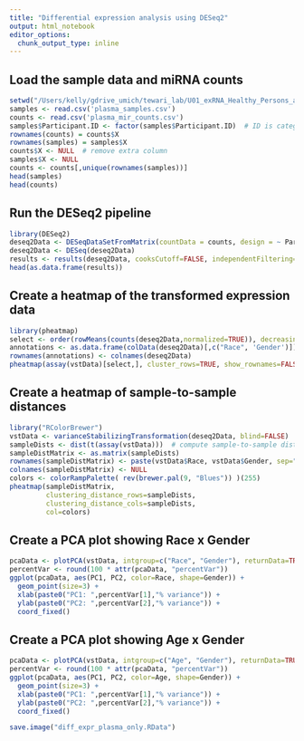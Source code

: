 ```yaml
---
title: "Differential expression analysis using DESeq2"
output: html_notebook
editor_options: 
  chunk_output_type: inline
---
```


## Load the sample data and miRNA counts
```r
setwd("/Users/kelly/gdrive_umich/tewari_lab/U01_exRNA_Healthy_Persons_and_Feeding/miRNA-diff-expr")
samples <- read.csv('plasma_samples.csv')
counts <- read.csv('plasma_mir_counts.csv')
samples$Participant.ID <- factor(samples$Participant.ID)  # ID is categorical, not numerical
rownames(counts) = counts$X
rownames(samples) = samples$X
counts$X <- NULL  # remove extra column
samples$X <- NULL
counts <- counts[,unique(rownames(samples))]
head(samples)
head(counts)
```

## Run the DESeq2 pipeline
```r
library(DESeq2)
deseq2Data <- DESeqDataSetFromMatrix(countData = counts, design = ~ Participant.ID + Race + Gender + Age, colData = samples)
deseq2Data <- DESeq(deseq2Data)
results <- results(deseq2Data, cooksCutoff=FALSE, independentFiltering=FALSE)
head(as.data.frame(results))
```

## Create a heatmap of the transformed expression data
```r
library(pheatmap)
select <- order(rowMeans(counts(deseq2Data,normalized=TRUE)), decreasing=TRUE)
annotations <- as.data.frame(colData(deseq2Data)[,c("Race", 'Gender')])
rownames(annotations) <- colnames(deseq2Data)
pheatmap(assay(vstData)[select,], cluster_rows=TRUE, show_rownames=FALSE, cluster_cols=TRUE, annotation_col=annotations)
```

## Create a heatmap of sample-to-sample distances
```r
library("RColorBrewer")
vstData <- varianceStabilizingTransformation(deseq2Data, blind=FALSE)  # transform the data
sampleDists <- dist(t(assay(vstData)))  # compute sample-to-sample distances
sampleDistMatrix <- as.matrix(sampleDists)
rownames(sampleDistMatrix) <- paste(vstData$Race, vstData$Gender, sep=" - ")
colnames(sampleDistMatrix) <- NULL
colors <- colorRampPalette( rev(brewer.pal(9, "Blues")) )(255)
pheatmap(sampleDistMatrix,
         clustering_distance_rows=sampleDists,
         clustering_distance_cols=sampleDists,
         col=colors)
```

## Create a PCA plot showing Race x Gender
```r
pcaData <- plotPCA(vstData, intgroup=c("Race", "Gender"), returnData=TRUE)
percentVar <- round(100 * attr(pcaData, "percentVar"))
ggplot(pcaData, aes(PC1, PC2, color=Race, shape=Gender)) +
  geom_point(size=3) +
  xlab(paste0("PC1: ",percentVar[1],"% variance")) +
  ylab(paste0("PC2: ",percentVar[2],"% variance")) + 
  coord_fixed()
```

## Create a PCA plot showing Age x Gender
```r
pcaData <- plotPCA(vstData, intgroup=c("Age", "Gender"), returnData=TRUE)
percentVar <- round(100 * attr(pcaData, "percentVar"))
ggplot(pcaData, aes(PC1, PC2, color=Age, shape=Gender)) +
  geom_point(size=3) +
  xlab(paste0("PC1: ",percentVar[1],"% variance")) +
  ylab(paste0("PC2: ",percentVar[2],"% variance")) + 
  coord_fixed()
```
```r
save.image("diff_expr_plasma_only.RData")
```

